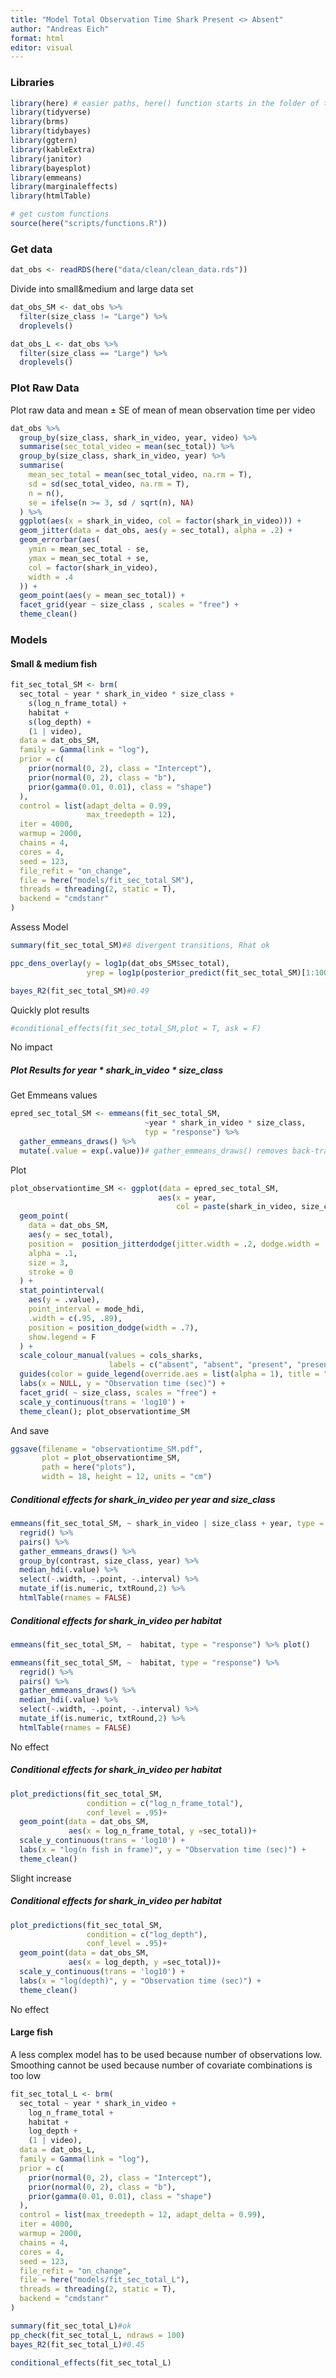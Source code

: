 ```yaml
---
title: "Model Total Observation Time Shark Present <> Absent"
author: "Andreas Eich"
format: html
editor: visual
---
```


### Libraries

```r
library(here) # easier paths, here() function starts in the folder of the RStudio project
library(tidyverse)
library(brms)
library(tidybayes)
library(ggtern)
library(kableExtra)
library(janitor)
library(bayesplot)
library(emmeans)
library(marginaleffects)
library(htmlTable)

# get custom functions
source(here("scripts/functions.R"))
```

### Get data

```r
dat_obs <- readRDS(here("data/clean/clean_data.rds"))
```

Divide into small&medium and large data set

```r
dat_obs_SM <- dat_obs %>% 
  filter(size_class != "Large") %>% 
  droplevels()

dat_obs_L <- dat_obs %>% 
  filter(size_class == "Large") %>% 
  droplevels()
```

### Plot Raw Data

Plot raw data and mean ± SE of mean of mean observation time per video

```r
dat_obs %>%
  group_by(size_class, shark_in_video, year, video) %>%
  summarise(sec_total_video = mean(sec_total)) %>%
  group_by(size_class, shark_in_video, year) %>%
  summarise(
    mean_sec_total = mean(sec_total_video, na.rm = T),
    sd = sd(sec_total_video, na.rm = T),
    n = n(),
    se = ifelse(n >= 3, sd / sqrt(n), NA)
  ) %>%
  ggplot(aes(x = shark_in_video, col = factor(shark_in_video))) +
  geom_jitter(data = dat_obs, aes(y = sec_total), alpha = .2) +
  geom_errorbar(aes(
    ymin = mean_sec_total - se,
    ymax = mean_sec_total + se,
    col = factor(shark_in_video),
    width = .4
  )) +
  geom_point(aes(y = mean_sec_total)) +
  facet_grid(year ~ size_class , scales = "free") +
  theme_clean()
```

### Models

#### Small & medium fish

```r
fit_sec_total_SM <- brm(
  sec_total ~ year * shark_in_video * size_class +
    s(log_n_frame_total) +
    habitat +
    s(log_depth) +
    (1 | video),
  data = dat_obs_SM,
  family = Gamma(link = "log"),
  prior = c(
    prior(normal(0, 2), class = "Intercept"),
    prior(normal(0, 2), class = "b"),
    prior(gamma(0.01, 0.01), class = "shape")
  ),
  control = list(adapt_delta = 0.99, 
                 max_treedepth = 12),
  iter = 4000,
  warmup = 2000,
  chains = 4,
  cores = 4,
  seed = 123,
  file_refit = "on_change",
  file = here("models/fit_sec_total_SM"),
  threads = threading(2, static = T),
  backend = "cmdstanr"
)
```

Assess Model

```r
summary(fit_sec_total_SM)#8 divergent transitions, Rhat ok

ppc_dens_overlay(y = log1p(dat_obs_SM$sec_total),
                 yrep = log1p(posterior_predict(fit_sec_total_SM)[1:100, ]))

bayes_R2(fit_sec_total_SM)#0.49
```

Quickly plot results

```r
#conditional_effects(fit_sec_total_SM,plot = T, ask = F)
```

No impact

##### **Plot Results for** year \* shark_in_video \* size_class

Get Emmeans values

```r
epred_sec_total_SM <- emmeans(fit_sec_total_SM,
                              ~year * shark_in_video * size_class, 
                              typ = "response") %>%   
  gather_emmeans_draws() %>% 
  mutate(.value = exp(.value))# gather_emmeans_draws() removes back-transformation
```

Plot

```r

plot_observationtime_SM <- ggplot(data = epred_sec_total_SM, 
                                 aes(x = year, 
                                     col = paste(shark_in_video, size_class, sep = "_"))) +
  geom_point(
    data = dat_obs_SM,
    aes(y = sec_total),
    position =  position_jitterdodge(jitter.width = .2, dodge.width = .7),
    alpha = .1,
    size = 3,
    stroke = 0
  ) +
  stat_pointinterval(
    aes(y = .value),
    point_interval = mode_hdi,
    .width = c(.95, .89),
    position = position_dodge(width = .7),
    show.legend = F
  ) +
  scale_colour_manual(values = cols_sharks,
                      labels = c("absent", "absent", "present", "present")) +
  guides(color = guide_legend(override.aes = list(alpha = 1), title = "Shark")) +
  labs(x = NULL, y = "Observation time (sec)") +
  facet_grid( ~ size_class, scales = "free") +
  scale_y_continuous(trans = 'log10') +
  theme_clean(); plot_observationtime_SM
```

And save

```r
ggsave(filename = "observationtime_SM.pdf",
       plot = plot_observationtime_SM, 
       path = here("plots"),
       width = 18, height = 12, units = "cm")
```

##### Conditional effects for shark_in_video per year and size_class

```r
emmeans(fit_sec_total_SM, ~ shark_in_video | size_class + year, type = "response") %>%
  regrid() %>%
  pairs() %>%
  gather_emmeans_draws() %>%
  group_by(contrast, size_class, year) %>%
  median_hdi(.value) %>% 
  select(-.width, -.point, -.interval) %>% 
  mutate_if(is.numeric, txtRound,2) %>% 
  htmlTable(rnames = FALSE)

```

##### Conditional effects for shark_in_video per habitat

```r
emmeans(fit_sec_total_SM, ~  habitat, type = "response") %>% plot()

emmeans(fit_sec_total_SM, ~  habitat, type = "response") %>%
  regrid() %>%
  pairs() %>%
  gather_emmeans_draws() %>%
  median_hdi(.value) %>% 
  select(-.width, -.point, -.interval) %>% 
  mutate_if(is.numeric, txtRound,2) %>% 
  htmlTable(rnames = FALSE)
```

No effect

##### Conditional effects for shark_in_video per habitat

```r
plot_predictions(fit_sec_total_SM, 
                 condition = c("log_n_frame_total"), 
                 conf_level = .95)+
  geom_point(data = dat_obs_SM,
             aes(x = log_n_frame_total, y =sec_total))+
  scale_y_continuous(trans = 'log10') +
  labs(x = "log(n fish in frame)", y = "Observation time (sec)") +
  theme_clean()
```

Slight increase

##### Conditional effects for shark_in_video per habitat

```r
plot_predictions(fit_sec_total_SM, 
                 condition = c("log_depth"), 
                 conf_level = .95)+
  geom_point(data = dat_obs_SM,
             aes(x = log_depth, y =sec_total))+
  scale_y_continuous(trans = 'log10') +
  labs(x = "log(depth)", y = "Observation time (sec)") +
  theme_clean()
```

No effect

#### Large fish

A less complex model has to be used because number of observations low. Smoothing cannot be used because number of covariate combinations is too low

```r
fit_sec_total_L <- brm(
  sec_total ~ year * shark_in_video +
    log_n_frame_total +
    habitat +
    log_depth +
    (1 | video),
  data = dat_obs_L,
  family = Gamma(link = "log"),
  prior = c(
    prior(normal(0, 2), class = "Intercept"),
    prior(normal(0, 2), class = "b"),
    prior(gamma(0.01, 0.01), class = "shape")
  ),
  control = list(max_treedepth = 12, adapt_delta = 0.99),
  iter = 4000,
  warmup = 2000,
  chains = 4,
  cores = 4,
  seed = 123,
  file_refit = "on_change",
  file = here("models/fit_sec_total_L"),
  threads = threading(2, static = T),
  backend = "cmdstanr"
)
```

```r
summary(fit_sec_total_L)#ok
pp_check(fit_sec_total_L, ndraws = 100)
bayes_R2(fit_sec_total_L)#0.45
```

```r
conditional_effects(fit_sec_total_L)
```
